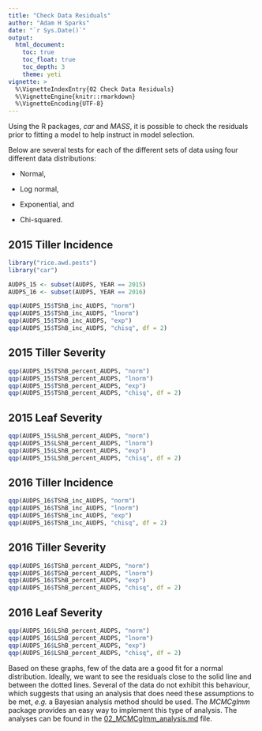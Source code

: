 ```yaml
---
title: "Check Data Residuals"
author: "Adam H Sparks"
date: "`r Sys.Date()`"
output:
  html_document:
    toc: true
    toc_float: true
    toc_depth: 3
    theme: yeti
vignette: >
  %\VignetteIndexEntry{02 Check Data Residuals}
  %\VignetteEngine{knitr::rmarkdown}
  %\VignetteEncoding{UTF-8}
---
```


Using the R packages, _car_ and _MASS_, it is possible to check the residuals prior to fitting a model to help instruct in model selection.

Below are several tests for each of the different sets of data using four different data distributions:

- Normal,

- Log normal,

- Exponential, and

- Chi-squared.

## 2015 Tiller Incidence

```r
library("rice.awd.pests")
library("car")
```

```r
AUDPS_15 <- subset(AUDPS, YEAR == 2015)
AUDPS_16 <- subset(AUDPS, YEAR == 2016)
```

```r
qqp(AUDPS_15$TShB_inc_AUDPS, "norm")
qqp(AUDPS_15$TShB_inc_AUDPS, "lnorm")
qqp(AUDPS_15$TShB_inc_AUDPS, "exp")
qqp(AUDPS_15$TShB_inc_AUDPS, "chisq", df = 2)
```

## 2015 Tiller Severity

```r
qqp(AUDPS_15$TShB_percent_AUDPS, "norm")
qqp(AUDPS_15$TShB_percent_AUDPS, "lnorm")
qqp(AUDPS_15$TShB_percent_AUDPS, "exp")
qqp(AUDPS_15$TShB_percent_AUDPS, "chisq", df = 2)
```

## 2015 Leaf Severity

```r
qqp(AUDPS_15$LShB_percent_AUDPS, "norm")
qqp(AUDPS_15$LShB_percent_AUDPS, "lnorm")
qqp(AUDPS_15$LShB_percent_AUDPS, "exp")
qqp(AUDPS_15$LShB_percent_AUDPS, "chisq", df = 2)
```

## 2016 Tiller Incidence

```r
qqp(AUDPS_16$TShB_inc_AUDPS, "norm")
qqp(AUDPS_16$TShB_inc_AUDPS, "lnorm")
qqp(AUDPS_16$TShB_inc_AUDPS, "exp")
qqp(AUDPS_16$TShB_inc_AUDPS, "chisq", df = 2)
```

## 2016 Tiller Severity

```r
qqp(AUDPS_16$TShB_percent_AUDPS, "norm")
qqp(AUDPS_16$TShB_percent_AUDPS, "lnorm")
qqp(AUDPS_16$TShB_percent_AUDPS, "exp")
qqp(AUDPS_16$TShB_percent_AUDPS, "chisq", df = 2)
```

## 2016 Leaf Severity

```r
qqp(AUDPS_16$LShB_percent_AUDPS, "norm")
qqp(AUDPS_16$LShB_percent_AUDPS, "lnorm")
qqp(AUDPS_16$LShB_percent_AUDPS, "exp")
qqp(AUDPS_16$LShB_percent_AUDPS, "chisq", df = 2)
```

Based on these graphs, few of the data are a good fit for a normal distribution. Ideally, we want to see the residuals close to the solid line and between the dotted lines. Several of the data do not exhibit this behaviour, which suggests that using an analysis that does need these assumptions to be met, _e.g._ a Bayesian analysis method should be used. The _MCMCglmm_ package provides an easy way to implement this type of analysis. The analyses can be found in the [02_MCMCglmm_analysis.md](02_MCMCglmm_analysis.md) file.
